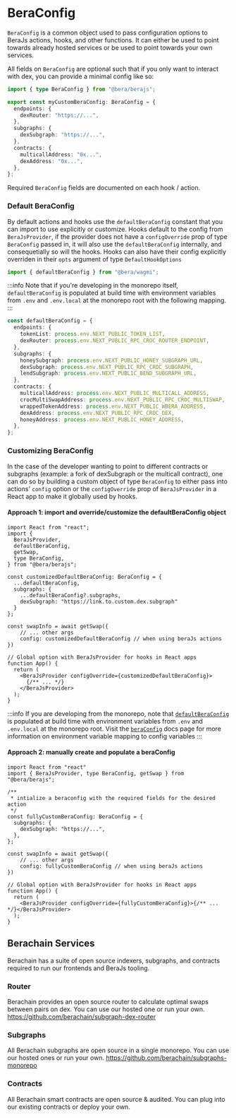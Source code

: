 # BeraConfig

`BeraConfig` is a common object used to pass configuration options to BeraJs actions, hooks, and other functions. It can either be used to point towards already hosted services or be used to point towards your own services.

All fields on `BeraConfig` are optional such that if you only want to interact with dex, you can provide a minimal config like so:

```ts
import { type BeraConfig } from "@bera/berajs";

export const myCustomBeraConfig: BeraConfig = {
  endpoints: {
    dexRouter: "https://...",
  },
  subgraphs: {
    dexSubgraph: "https://...",
  },
  contracts: {
    multicallAddress: "0x...",
    dexAddress: "0x...",
  },
};
```

Required `BeraConfig` fields are documented on each hook / action.

### Default BeraConfig

By default actions and hooks use the `defaultBeraConfig` constant that you can import to use explicitly or customize. Hooks default to the config from `BeraJsProvider`, if the provider does not have a `configOverride` prop of type `BeraConfig` passed in, it will also use the `defaultBeraConfig` internally, and consequetially so will the hooks. Hooks can also have their config explicitly overriden in their `opts` argument of type `DefaultHookOptions`

```ts
import { defaultBeraConfig } from "@bera/wagmi";
```

:::info
Note that if you're developing in the monorepo itself, `defaultBeraConfig` is populated at build time with environment variables from `.env` and `.env.local` at the monorepo root with the following mapping.
:::

```ts
const defaultBeraConfig = {
  endpoints: {
    tokenList: process.env.NEXT_PUBLIC_TOKEN_LIST,
    dexRouter: process.env.NEXT_PUBLIC_RPC_CROC_ROUTER_ENDPOINT,
  },
  subgraphs: {
    honeySubgraph: process.env.NEXT_PUBLIC_HONEY_SUBGRAPH_URL,
    dexSubgraph: process.env.NEXT_PUBLIC_RPC_CROC_SUBGRAPH,
    lendSubgraph: process.env.NEXT_PUBLIC_BEND_SUBGRAPH_URL,
  },
  contracts: {
    multicallAddress: process.env.NEXT_PUBLIC_MULTICALL_ADDRESS,
    crocMultiSwapAddress: process.env.NEXT_PUBLIC_RPC_CROC_MULTISWAP,
    wrappedTokenAddress: process.env.NEXT_PUBLIC_WBERA_ADDRESS,
    dexAddress: process.env.NEXT_PUBLIC_RPC_CROC_DEX,
    honeyAddress: process.env.NEXT_PUBLIC_HONEY_ADDRESS,
  },
};
```

### Customizing BeraConfig

In the case of the developer wanting to point to different contracts or subgraphs (example: a fork of dexSubgraph or the multicall contract), one can do so by building a custom object of type `BeraConfig` to either pass into actions' `config` option or the `configOverride` prop of `BeraJsProvider` in a React app to make it globally used by hooks.

#### Approach 1: import and override/customize the defaultBeraConfig object

```tsx
import React from "react";
import {
  BeraJsProvider,
  defaultBeraConfig,
  getSwap,
  type BeraConfig,
} from "@bera/berajs";

const customizedDefaultBeraConfig: BeraConfig = {
  ...defaultBeraConfig,
  subgraphs: {
    ...defaultBeraConfig?.subgraphs,
    dexSubgraph: "https://link.to.custom.dex.subgraph"
  }
};

const swapInfo = await getSwap({
    // ... other args
    config: customizedDefaultBeraConfig // when using beraJs actions
})

// Global option with BeraJsProvider for hooks in React apps
function App() {
  return (
    <BeraJsProvider configOverride={customizedDefaultBeraConfig}>
      {/** ... */}
    </BeraJsProvider>
  );
}
```

:::info
If you are developing from the monorepo, note that [`defaultBeraConfig`](/bera-config) is populated at build time with environment variables from `.env` and `.env.local` at the monorepo root.
Visit the [`beraConfig`](/bera-config#default-beraconfig) docs page for more information on environment variable mapping to config variables
:::

#### Approach 2: manually create and populate a beraConfig

```tsx
import React from "react"
import { BeraJsProvider, type BeraConfig, getSwap } from "@bera/berajs";

/**
 * intialize a beraconfig with the required fields for the desired action
 */
const fullyCustomBeraConfig: BeraConfig = {
  subgraphs: {
    dexSubgraph: "https://...",
  },
};

const swapInfo = await getSwap({
    // ... other args
    config: fullyCustomBeraConfig // when using beraJs actions
})

// Global option with BeraJsProvider for hooks in React apps
function App() {
  return (
    <BeraJsProvider configOverride={fullyCustomBeraConfig}>{/** ... */}</BeraJsProvider>
  );
}
```

## Berachain Services

Berachain has a suite of open source indexers, subgraphs, and contracts required to run our frontends and BeraJs tooling.

### Router

Berachain provides an open source router to calculate optimal swaps between pairs on dex. You can use our hosted one or run your own.
https://github.com/berachain/subgraph-dex-router

### Subgraphs

All Berachain subgraphs are open source in a single monorepo. You can use our hosted ones or run your own. https://github.com/berachain/subgraphs-monorepo

### Contracts

All Berachain smart contracts are open source & audited. You can plug into our existing contracts or deploy your own.
